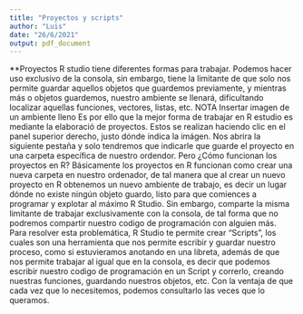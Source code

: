 ```yaml
---
title: "Proyectos y scripts"
author: "Luis"
date: "26/6/2021"
output: pdf_document
---
```


**Proyectos
R studio tiene diferentes formas para trabajar. Podemos hacer uso exclusivo de la consola, sin embargo, tiene la limitante de que solo nos permite guardar aquellos objetos que guardemos previamente, y mientras más o objetos guardemos, nuestro ambiente se llenará, dificultando localizar aquellas funciones, vectores, listas, etc. 
NOTA Insertar imagen de un ambiente lleno
Es por ello que la mejor forma de trabajar en R estudio es mediante la elaboració de proyectos. 
Estos se realizan haciendo clic en el panel superior derecho, justo dónde indica la imágen. Nos abrira la siguiente pestaña y solo tendremos que indicarle que guarde el proyecto en una carpeta específica de nuestro ordendor. 
Pero ¿Cómo funcionan los proyectos en R? 
Básicamente los proyectos en R funcionan como crear una nueva carpeta en nuestro ordenador, de tal manera que al crear un nuevo proyecto en R obtenemos un nuevo ambiente de trabajo, es decir un lugar dónde no existe ningún objeto guardo, listo para que comiences a programar y explotar al máximo R Studio. Sin embargo, comparte la misma limitante de trabajar exclusivamente con la consola, de tal forma que no podremos compartir nuestro codigo de programación con alguien más.
Para resolver esta problemática, R Studio te permite crear "Scripts", los cuales son una herramienta que nos permite escribir y guardar nuestro proceso, como si estuvieramos anotando en una libreta, además de que nos permite trabajar al igual que en la consola, es decir que podemos escribir nuestro codigo de programación en un Script y correrlo, creando nuestras funciones, guardando nuestros objetos, etc. Con la ventaja de que cada vez que lo necesitemos, podemos consultarlo las veces que lo queramos. 
